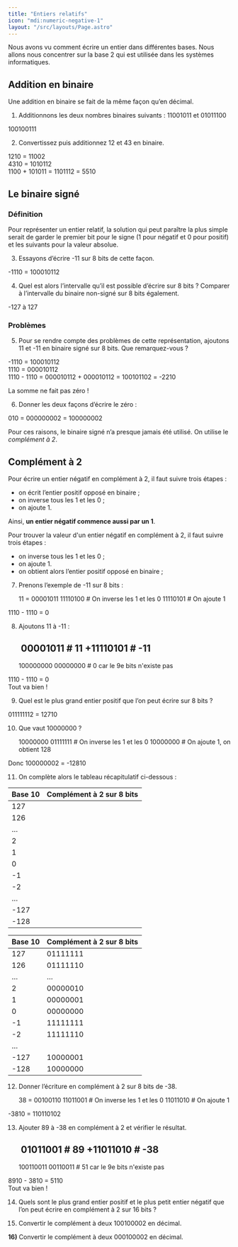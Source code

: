 ```yaml
---
title: "Entiers relatifs"
icon: "mdi:numeric-negative-1"
layout: "/src/layouts/Page.astro"
---
```


Nous avons vu comment écrire un entier dans différentes bases. Nous allons
nous concentrer sur la base 2 qui est utilisée dans les systèmes
informatiques.

## Addition en binaire

Une addition en binaire se fait de la même façon qu’en décimal.

1. Additionnons les deux nombres binaires suivants : 11001011 et 01011100

100100111

2. Convertissez puis additionnez 12 et 43 en binaire.

1210 = 11002  
4310 = 1010112  
1100 + 101011 = 1101112 = 5510

## Le binaire signé

### Définition

Pour représenter un entier relatif, la solution qui peut paraître la plus
simple serait de garder le premier bit pour le signe (1 pour négatif et 0 pour
positif) et les suivants pour la valeur absolue.

3. Essayons d’écrire -11 sur 8 bits de cette façon.

-1110 = 100010112  

4. Quel est alors l’intervalle qu’il est possible d’écrire sur 8 bits ?
Comparer à l’intervalle du binaire non-signé sur 8 bits également.

-127 à 127 

### Problèmes

5. Pour se rendre compte des problèmes de cette représentation, ajoutons
11 et -11 en binaire signé sur 8 bits. Que remarquez-vous ?

-1110 = 100010112  
1110 = 000010112  
1110 \- 1110 = 000010112 \+ 000010112 = 100101102 = -2210  

La somme ne fait pas zéro !

6. Donner les deux façons d’écrire le zéro :

010 = 000000002 = 100000002

Pour ces raisons, le binaire signé n’a presque jamais été utilisé. On utilise
le _complément à 2_.

## Complément à 2

Pour écrire un entier négatif en complément à 2, il faut suivre trois étapes :

  - on écrit l’entier positif opposé en binaire ;
  - on inverse tous les 1 et les 0 ;
  - on ajoute 1.

Ainsi, **un entier négatif commence aussi par un 1**.

Pour trouver la valeur d'un entier négatif en complément à 2, il faut suivre
trois étapes :

  - on inverse tous les 1 et les 0 ;
  - on ajoute 1.
  - on obtient alors l’entier positif opposé en binaire ;

7. Prenons l’exemple de -11 sur 8 bits :

    
    
    11 = 00001011
         11110100  # On inverse les 1 et les 0
    	 11110101  # On ajoute 1

1110 \- 1110 = 0

8. Ajoutons 11 à -11 :

    
    
     00001011  # 11
    +11110101  # -11
     --------
    100000000
     00000000  # 0 car le 9e bits n'existe pas

1110 \- 1110 = 0  
Tout va bien !

9. Quel est le plus grand entier positif que l’on peut écrire sur 8 bits ?

011111112 = 12710  

10. Que vaut 10000000 ?

    
    
    10000000
    01111111  # On inverse les 1 et les 0
    10000000  # On ajoute 1, on obtient 128

Donc 100000002 = -12810

11. On complète alors le tableau récapitulatif ci-dessous :

Base 10 | Complément à 2 sur 8 bits  
---|---  
127 |   
126 |   
… |   
2 |   
1 |   
0 |   
-1 |   
-2 |   
… |   
-127 |   
-128 |   
  
Base 10 | Complément à 2 sur 8 bits  
---|---  
127 | 01111111  
126 | 01111110  
… | …  
2 | 00000010  
1 | 00000001  
0 | 00000000  
-1 | 11111111  
-2 | 11111110  
… |   
-127 | 10000001  
-128 | 10000000  
  
12. Donner l’écriture en complément à 2 sur 8 bits de -38.

    
    
    38 = 00100110
         11011001  # On inverse les 1 et les 0
    	 11011010  # On ajoute 1

-3810 = 110110102

13. Ajouter 89 à -38 en complément à 2 et vérifier le résultat.

    
    
     01011001  # 89
    +11011010  # -38
     --------
    100110011
     00110011  # 51 car le 9e bits n'existe pas

8910 \- 3810 = 5110  
Tout va bien !

14. Quels sont le plus grand entier positif et le plus petit entier
négatif que l’on peut écrire en complément à 2 sur 16 bits ?

15. Convertir le complément à deux 100100002 en décimal.

**16)** Convertir le complément à deux 000100002 en décimal.

